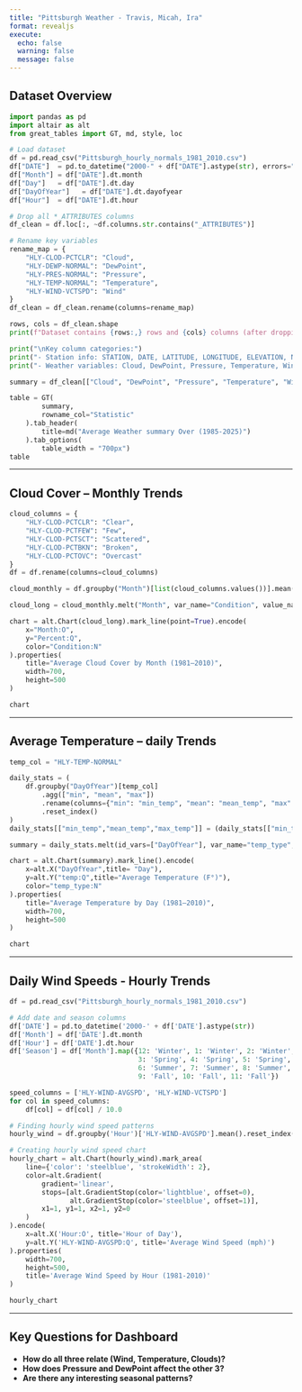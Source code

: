 ---
title: "Pittsburgh Weather - Travis, Micah, Ira"
format: revealjs
execute:
  echo: false
  warning: false
  message: false
---

## Dataset Overview

```{python}
import pandas as pd
import altair as alt
from great_tables import GT, md, style, loc

# Load dataset
df = pd.read_csv("Pittsburgh_hourly_normals_1981_2010.csv")
df["DATE"]  = pd.to_datetime("2000-" + df["DATE"].astype(str), errors="coerce")
df["Month"] = df["DATE"].dt.month
df["Day"]   = df["DATE"].dt.day
df["DayOfYear"]   = df["DATE"].dt.dayofyear
df["Hour"]  = df["DATE"].dt.hour

# Drop all *_ATTRIBUTES columns
df_clean = df.loc[:, ~df.columns.str.contains("_ATTRIBUTES")]

# Rename key variables
rename_map = {
    "HLY-CLOD-PCTCLR": "Cloud",
    "HLY-DEWP-NORMAL": "DewPoint",
    "HLY-PRES-NORMAL": "Pressure",
    "HLY-TEMP-NORMAL": "Temperature",
    "HLY-WIND-VCTSPD": "Wind"
}
df_clean = df_clean.rename(columns=rename_map)

rows, cols = df_clean.shape
print(f"Dataset contains {rows:,} rows and {cols} columns (after dropping attributes)")

print("\nKey column categories:")
print("- Station info: STATION, DATE, LATITUDE, LONGITUDE, ELEVATION, NAME")
print("- Weather variables: Cloud, DewPoint, Pressure, Temperature, Wind")

summary = df_clean[["Cloud", "DewPoint", "Pressure", "Temperature", "Wind"]].describe().round(2).reset_index(names="Statistic")

table = GT(
        summary,
        rowname_col="Statistic" 
    ).tab_header(
        title=md("Average Weather summary Over (1985-2025)")
    ).tab_options(
        table_width = "700px")
table

```
---

## Cloud Cover – Monthly Trends

```{python}
cloud_columns = {
    "HLY-CLOD-PCTCLR": "Clear",
    "HLY-CLOD-PCTFEW": "Few",
    "HLY-CLOD-PCTSCT": "Scattered",
    "HLY-CLOD-PCTBKN": "Broken",
    "HLY-CLOD-PCTOVC": "Overcast"
}
df = df.rename(columns=cloud_columns)

cloud_monthly = df.groupby("Month")[list(cloud_columns.values())].mean().reset_index()

cloud_long = cloud_monthly.melt("Month", var_name="Condition", value_name="Percent")

chart = alt.Chart(cloud_long).mark_line(point=True).encode(
    x="Month:O",
    y="Percent:Q",
    color="Condition:N"
).properties(
    title="Average Cloud Cover by Month (1981–2010)",
    width=700,
    height=500
)

chart
```
---

## Average Temperature – daily Trends
```{python}
temp_col = "HLY-TEMP-NORMAL"

daily_stats = (
    df.groupby("DayOfYear")[temp_col]
        .agg(["min", "mean", "max"])
        .rename(columns={"min": "min_temp", "mean": "mean_temp", "max": "max_temp"})
        .reset_index()
)
daily_stats[["min_temp","mean_temp","max_temp"]] = (daily_stats[["min_temp","mean_temp","max_temp"]]/10).round(1)

summary = daily_stats.melt(id_vars=["DayOfYear"], var_name="temp_type",value_name="temp")

chart = alt.Chart(summary).mark_line().encode(
    x=alt.X("DayOfYear",title= "Day"),
    y=alt.Y("temp:Q",title="Average Temperature (F°)"),
    color="temp_type:N"
).properties(
    title="Average Temperature by Day (1981–2010)",
    width=700,
    height=500
)

chart


```
---

## Daily Wind Speeds - Hourly Trends

```{python}
df = pd.read_csv("Pittsburgh_hourly_normals_1981_2010.csv")

# Add date and season columns
df['DATE'] = pd.to_datetime('2000-' + df['DATE'].astype(str))
df['Month'] = df['DATE'].dt.month
df['Hour'] = df['DATE'].dt.hour
df['Season'] = df['Month'].map({12: 'Winter', 1: 'Winter', 2: 'Winter',
                                3: 'Spring', 4: 'Spring', 5: 'Spring',
                                6: 'Summer', 7: 'Summer', 8: 'Summer',
                                9: 'Fall', 10: 'Fall', 11: 'Fall'})

speed_columns = ['HLY-WIND-AVGSPD', 'HLY-WIND-VCTSPD']
for col in speed_columns:
    df[col] = df[col] / 10.0

# Finding hourly wind speed patterns
hourly_wind = df.groupby('Hour')['HLY-WIND-AVGSPD'].mean().reset_index()

# Creating hourly wind speed chart
hourly_chart = alt.Chart(hourly_wind).mark_area(
    line={'color': 'steelblue', 'strokeWidth': 2},
    color=alt.Gradient(
        gradient='linear',
        stops=[alt.GradientStop(color='lightblue', offset=0),
               alt.GradientStop(color='steelblue', offset=1)],
        x1=1, y1=1, x2=1, y2=0
    )
).encode(
    x=alt.X('Hour:O', title='Hour of Day'),
    y=alt.Y('HLY-WIND-AVGSPD:Q', title='Average Wind Speed (mph)')
).properties(
    width=700,
    height=500,
    title='Average Wind Speed by Hour (1981-2010)'
)

hourly_chart

```
---

## Key Questions for Dashboard

- **How do all three relate (Wind, Temperature, Clouds)?**  
- **How does Pressure and DewPoint affect the other 3?**  
- **Are there any interesting seasonal patterns?**  